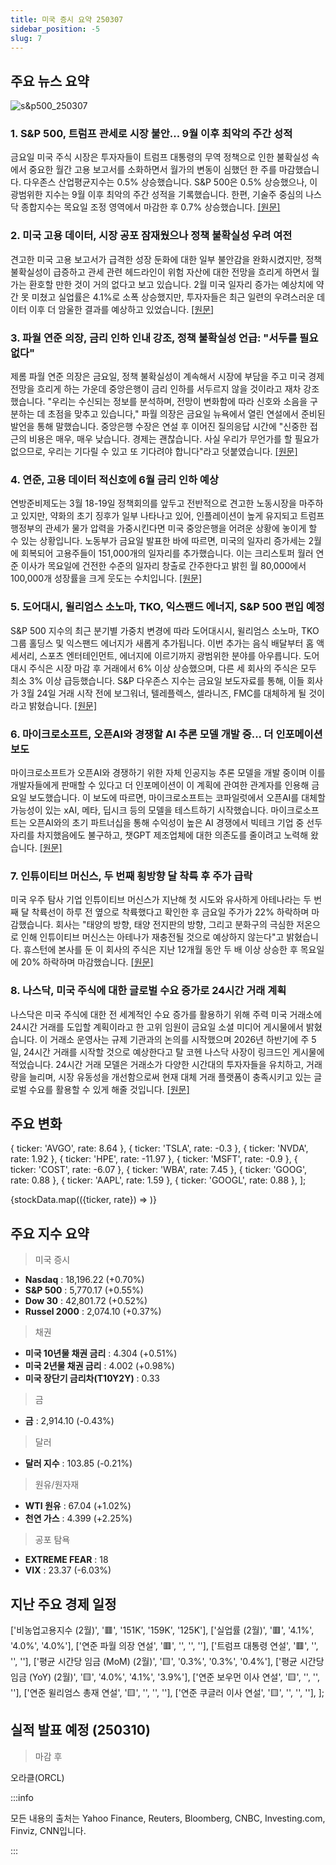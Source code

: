 ```yaml
---
title: 미국 증시 요약 250307
sidebar_position: -5
slug: 7
---
```


## 주요 뉴스 요약

![s&p500_250307](/map/250307.png)

### 1. **S&P 500, 트럼프 관세로 시장 불안... 9월 이후 최악의 주간 성적**

금요일 미국 주식 시장은 투자자들이 트럼프 대통령의 무역 정책으로 인한 불확실성 속에서 중요한 월간 고용 보고서를 소화하면서 월가의 변동이 심했던 한 주를 마감했습니다. 다우존스 산업평균지수는 0.5% 상승했습니다. S&P 500은 0.5% 상승했으나, 이 광범위한 지수는 9월 이후 최악의 주간 성적을 기록했습니다. 한편, 기술주 중심의 나스닥 종합지수는 목요일 조정 영역에서 마감한 후 0.7% 상승했습니다. [[원문]](https://finance.yahoo.com/news/live/stock-market-today-sp-500-posts-worst-week-since-september-as-trump-tariffs-rattle-markets-143040515.html)

### 2. **미국 고용 데이터, 시장 공포 잠재웠으나 정책 불확실성 우려 여전**

견고한 미국 고용 보고서가 급격한 성장 둔화에 대한 일부 불안감을 완화시켰지만, 정책 불확실성이 급증하고 관세 관련 헤드라인이 위험 자산에 대한 전망을 흐리게 하면서 월가는 환호할 만한 것이 거의 없다고 보고 있습니다. 2월 미국 일자리 증가는 예상치에 약간 못 미쳤고 실업률은 4.1%로 소폭 상승했지만, 투자자들은 최근 일련의 우려스러운 데이터 이후 더 암울한 결과를 예상하고 있었습니다. [[원문]](https://www.reuters.com/markets/us/us-jobs-data-calms-market-fears-jitters-policy-uncertainty-dominate-2025-03-07/)

### 3. **파월 연준 의장, 금리 인하 인내 강조, 정책 불확실성 언급: "서두를 필요 없다"**

제롬 파월 연준 의장은 금요일, 정책 불확실성이 계속해서 시장에 부담을 주고 미국 경제 전망을 흐리게 하는 가운데 중앙은행이 금리 인하를 서두르지 않을 것이라고 재차 강조했습니다. "우리는 수신되는 정보를 분석하며, 전망이 변화함에 따라 신호와 소음을 구분하는 데 초점을 맞추고 있습니다," 파월 의장은 금요일 뉴욕에서 열린 연설에서 준비된 발언을 통해 말했습니다. 중앙은행 수장은 연설 후 이어진 질의응답 시간에 "신중한 접근의 비용은 매우, 매우 낮습니다. 경제는 괜찮습니다. 사실 우리가 무언가를 할 필요가 없으므로, 우리는 기다릴 수 있고 또 기다려야 합니다"라고 덧붙였습니다. [[원문]](https://finance.yahoo.com/news/fed-chair-powell-stresses-patience-on-rate-cuts-policy-uncertainty-we-do-not-need-to-be-in-a-hurry-173144497.html)

### 4. **연준, 고용 데이터 적신호에 6월 금리 인하 예상**

연방준비제도는 3월 18-19일 정책회의를 앞두고 전반적으로 견고한 노동시장을 마주하고 있지만, 약화의 초기 징후가 일부 나타나고 있어, 인플레이션이 높게 유지되고 트럼프 행정부의 관세가 물가 압력을 가중시킨다면 미국 중앙은행을 어려운 상황에 놓이게 할 수 있는 상황입니다. 노동부가 금요일 발표한 바에 따르면, 미국의 일자리 증가세는 2월에 회복되어 고용주들이 151,000개의 일자리를 추가했습니다. 이는 크리스토퍼 월러 연준 이사가 목요일에 건전한 수준의 일자리 창출로 간주한다고 밝힌 월 80,000에서 100,000개 성장률을 크게 웃도는 수치입니다. [[원문]](https://www.reuters.com/markets/rates-bonds/fed-expected-cut-rates-june-jobs-data-raises-potential-red-flags-2025-03-07/)

### 5. **도어대시, 윌리엄스 소노마, TKO, 익스팬드 에너지, S&P 500 편입 예정**

S&P 500 지수의 최근 분기별 가중치 변경에 따라 도어대시시, 윌리엄스 소노마, TKO 그룹 홀딩스 및 익스팬드 에너지가 새롭게 추가됩니다. 이번 추가는 음식 배달부터 홈 액세서리, 스포츠 엔터테인먼트, 에너지에 이르기까지 광범위한 분야를 아우릅니다. 도어대시 주식은 시장 마감 후 거래에서 6% 이상 상승했으며, 다른 세 회사의 주식은 모두 최소 3% 이상 급등했습니다. S&P 다우존스 지수는 금요일 보도자료를 통해, 이들 회사가 3월 24일 거래 시작 전에 보그워너, 텔레플렉스, 셀라니즈, FMC를 대체하게 될 것이라고 밝혔습니다. [[원문]](https://finance.yahoo.com/news/doordash-tko-williams-sonoma-expand-223717437.html)

### 6. **마이크로소프트, 오픈AI와 경쟁할 AI 추론 모델 개발 중... 더 인포메이션 보도**

마이크로소프트가 오픈AI와 경쟁하기 위한 자체 인공지능 추론 모델을 개발 중이며 이를 개발자들에게 판매할 수 있다고 더 인포메이션이 이 계획에 관여한 관계자를 인용해 금요일 보도했습니다. 이 보도에 따르면, 마이크로소프트는 코파일럿에서 오픈AI를 대체할 가능성이 있는 xAI, 메타, 딥시크 등의 모델을 테스트하기 시작했습니다. 마이크로소프트는 오픈AI와의 초기 파트너십을 통해 수익성이 높은 AI 경쟁에서 빅테크 기업 중 선두 자리를 차지했음에도 불구하고, 챗GPT 제조업체에 대한 의존도를 줄이려고 노력해 왔습니다. [[원문]](https://www.reuters.com/technology/artificial-intelligence/microsoft-developing-ai-reasoning-models-compete-with-openai-information-reports-2025-03-07/)

### 7. **인튜이티브 머신스, 두 번째 횡방향 달 착륙 후 주가 급락**

미국 우주 탐사 기업 인튜이티브 머신스가 지난해 첫 시도와 유사하게 아테나라는 두 번째 달 착륙선이 하루 전 옆으로 착륙했다고 확인한 후 금요일 주가가 22% 하락하며 마감했습니다. 회사는 "태양의 방향, 태양 전지판의 방향, 그리고 분화구의 극심한 저온으로 인해 인튜이티브 머신스는 아테나가 재충전될 것으로 예상하지 않는다"고 밝혔습니다. 휴스턴에 본사를 둔 이 회사의 주식은 지난 12개월 동안 두 배 이상 상승한 후 목요일에 20% 하락하며 마감했습니다. [[원문]](https://www.reuters.com/technology/space/intuitive-machines-stock-plummets-after-second-apparent-sideways-moon-landing-2025-03-07/)

### 8. **나스닥, 미국 주식에 대한 글로벌 수요 증가로 24시간 거래 계획**

나스닥은 미국 주식에 대한 전 세계적인 수요 증가를 활용하기 위해 주력 미국 거래소에 24시간 거래를 도입할 계획이라고 한 고위 임원이 금요일 소셜 미디어 게시물에서 밝혔습니다. 이 거래소 운영사는 규제 기관과의 논의를 시작했으며 2026년 하반기에 주 5일, 24시간 거래를 시작할 것으로 예상한다고 탈 코헨 나스닥 사장이 링크드인 게시물에 적었습니다. 24시간 거래 모델은 거래소가 다양한 시간대의 투자자들을 유치하고, 거래량을 늘리며, 시장 유동성을 개선함으로써 현재 대체 거래 플랫폼이 충족시키고 있는 글로벌 수요를 활용할 수 있게 해줄 것입니다. [[원문]](https://www.reuters.com/markets/us/nasdaq-plans-24-hour-trading-tap-into-growing-international-demand-2025-03-07/)

## 주요 변화

  { ticker: 'AVGO', rate: 8.64 },
  { ticker: 'TSLA', rate: -0.3 },
  { ticker: 'NVDA', rate: 1.92 },
  { ticker: 'HPE', rate: -11.97 },
  { ticker: 'MSFT', rate: -0.9 },
  { ticker: 'COST', rate: -6.07 },
  { ticker: 'WBA', rate: 7.45 },
  { ticker: 'GOOG', rate: 0.88 },
  { ticker: 'AAPL', rate: 1.59 },
  { ticker: 'GOOGL', rate: 0.88 },
];

{stockData.map(({ticker, rate}) => <StockCardMini key={ticker} ticker={ticker} rate={rate}></StockCardMini>)}

## 주요 지수 요약

> 미국 증시

- **Nasdaq** : 18,196.22 (+0.70%)
- **S&P 500** : 5,770.17 (+0.55%)
- **Dow 30** : 42,801.72 (+0.52%)
- **Russel 2000** : 2,074.10 (+0.37%)

> 채권

- **미국 10년물 채권 금리** : 4.304 (+0.51%)
- **미국 2년물 채권 금리** : 4.002 (+0.98%)
- **미국 장단기 금리차(T10Y2Y)** : 0.33

> 금

- **금** : 2,914.10 (-0.43%)

> 달러

- **달러 지수** : 103.85 (-0.21%)

> 원유/원자재

- **WTI 원유** : 67.04 (+1.02%)
- **천연 가스** : 4.399 (+2.25%)

> 공포 탐욕

- **EXTREME FEAR** : 18
- **VIX** : 23.37 (-6.03%)

## 지난 주요 경제 일정

  ['비농업고용지수 (2월)', '🟥', '151K', '159K', '125K'],
  ['실업률 (2월)', '🟥', '4.1%', '4.0%', '4.0%'],
  ['연준 파월 의장 연설', '🟥', '', '', ''],
  ['트럼프 대통령 연설', '🟥', '', '', ''],
  ['평균 시간당 임금 (MoM) (2월)', '🟨', '0.3%', '0.3%', '0.4%'],
  ['평균 시간당 임금 (YoY) (2월)', '🟨', '4.0%', '4.1%', '3.9%'],
  ['연준 보우먼 이사 연설', '🟨', '', '', ''],
  ['연준 윌리엄스 총재 연설', '🟨', '', '', ''],
  ['연준 쿠글러 이사 연설', '🟨', '', '', ''],
];

<EconomicCalendar data={eventsData} />

## 실적 발표 예정 (250310)

> 마감 후

오라클(ORCL)

:::info

모든 내용의 출처는 Yahoo Finance, Reuters, Bloomberg, CNBC, Investing.com, Finviz, CNN입니다.

:::

